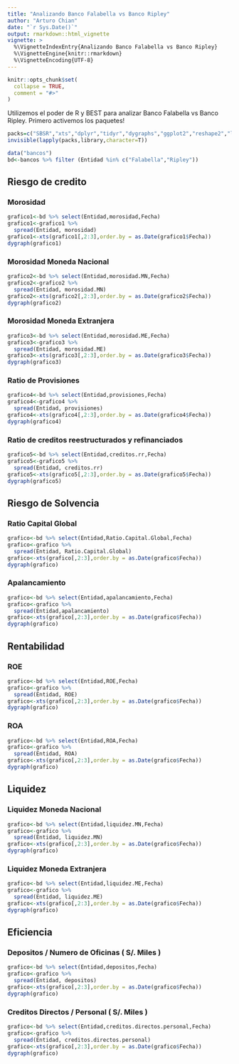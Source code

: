 ```yaml
---
title: "Analizando Banco Falabella vs Banco Ripley"
author: "Arturo Chian"
date: "`r Sys.Date()`"
output: rmarkdown::html_vignette
vignette: >
  %\VignetteIndexEntry{Analizando Banco Falabella vs Banco Ripley}
  %\VignetteEngine{knitr::rmarkdown}
  %\VignetteEncoding{UTF-8}
---
```


```r
knitr::opts_chunk$set(
  collapse = TRUE,
  comment = "#>"
)
```

Utilizemos el poder de R y BEST para analizar Banco Falabella vs Banco Ripley. Primero activemos los paquetes!

```r
packs=c("SBSR","xts","dplyr","tidyr","dygraphs","ggplot2","reshape2","lubridate")
invisible(lapply(packs,library,character=T))

data("bancos")
bd<-bancos %>% filter (Entidad %in% c("Falabella","Ripley"))

```

## Riesgo de credito

### Morosidad 


```r
grafico1<-bd %>% select(Entidad,morosidad,Fecha)
grafico1<-grafico1 %>%
  spread(Entidad, morosidad)
grafico1<-xts(grafico1[,2:3],order.by = as.Date(grafico1$Fecha))
dygraph(grafico1)
```

### Morosidad Moneda Nacional

```r
grafico2<-bd %>% select(Entidad,morosidad.MN,Fecha)
grafico2<-grafico2 %>%
  spread(Entidad, morosidad.MN)
grafico2<-xts(grafico2[,2:3],order.by = as.Date(grafico2$Fecha))
dygraph(grafico2)
```

### Morosidad Moneda Extranjera

```r
grafico3<-bd %>% select(Entidad,morosidad.ME,Fecha)
grafico3<-grafico3 %>%
  spread(Entidad, morosidad.ME)
grafico3<-xts(grafico3[,2:3],order.by = as.Date(grafico3$Fecha))
dygraph(grafico3)
```

### Ratio de Provisiones 

```r
grafico4<-bd %>% select(Entidad,provisiones,Fecha)
grafico4<-grafico4 %>%
  spread(Entidad, provisiones)
grafico4<-xts(grafico4[,2:3],order.by = as.Date(grafico4$Fecha))
dygraph(grafico4)
```

### Ratio de creditos reestructurados y refinanciados

```r
grafico5<-bd %>% select(Entidad,creditos.rr,Fecha)
grafico5<-grafico5 %>%
  spread(Entidad, creditos.rr)
grafico5<-xts(grafico5[,2:3],order.by = as.Date(grafico5$Fecha))
dygraph(grafico5)
```

## Riesgo de Solvencia

### Ratio Capital Global

```r
grafico<-bd %>% select(Entidad,Ratio.Capital.Global,Fecha)
grafico<-grafico %>%
  spread(Entidad, Ratio.Capital.Global)
grafico<-xts(grafico[,2:3],order.by = as.Date(grafico$Fecha))
dygraph(grafico)
```

### Apalancamiento

```r
grafico<-bd %>% select(Entidad,apalancamiento,Fecha)
grafico<-grafico %>%
  spread(Entidad,apalancamiento)
grafico<-xts(grafico[,2:3],order.by = as.Date(grafico$Fecha))
dygraph(grafico)
```

## Rentabilidad

### ROE

```r
grafico<-bd %>% select(Entidad,ROE,Fecha)
grafico<-grafico %>%
  spread(Entidad, ROE)
grafico<-xts(grafico[,2:3],order.by = as.Date(grafico$Fecha))
dygraph(grafico)
```

### ROA

```r
grafico<-bd %>% select(Entidad,ROA,Fecha)
grafico<-grafico %>%
  spread(Entidad, ROA)
grafico<-xts(grafico[,2:3],order.by = as.Date(grafico$Fecha))
dygraph(grafico)
```

## Liquidez

### Liquidez Moneda Nacional

```r
grafico<-bd %>% select(Entidad,liquidez.MN,Fecha)
grafico<-grafico %>%
  spread(Entidad, liquidez.MN)
grafico<-xts(grafico[,2:3],order.by = as.Date(grafico$Fecha))
dygraph(grafico)
```

### Liquidez Moneda Extranjera

```r
grafico<-bd %>% select(Entidad,liquidez.ME,Fecha)
grafico<-grafico %>%
  spread(Entidad, liquidez.ME)
grafico<-xts(grafico[,2:3],order.by = as.Date(grafico$Fecha))
dygraph(grafico)
```

## Eficiencia

### Depositos / Numero de Oficinas ( S/. Miles )

```r
grafico<-bd %>% select(Entidad,depositos,Fecha)
grafico<-grafico %>%
  spread(Entidad, depositos)
grafico<-xts(grafico[,2:3],order.by = as.Date(grafico$Fecha))
dygraph(grafico)
```

### Creditos Directos / Personal ( S/. Miles )

```r
grafico<-bd %>% select(Entidad,creditos.directos.personal,Fecha)
grafico<-grafico %>%
  spread(Entidad, creditos.directos.personal)
grafico<-xts(grafico[,2:3],order.by = as.Date(grafico$Fecha))
dygraph(grafico)
```


